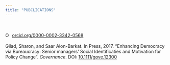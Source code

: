 ```yaml
---
title: "PUBCLICATIONS"
---
```

<br><br>
<a href="https://orcid.org/0000-0002-3342-0568" target="orcid.widget" rel="noopener noreferrer" style="vertical-align:top;"><img src="https://orcid.org/sites/default/files/images/orcid_16x16.png" style="width:1em;margin-right:.5em;" alt="ORCID iD icon">orcid.org/0000-0002-3342-0568</a>
<br><br>
Gilad, Sharon, and Saar Alon-Barkat. In Press, 2017. "Enhancing Democracy via Bureaucracy: Senior managers' Social Identificaties and Motivation for Policy Change". *Governance*. DOI: [10.1111/gove.12300](http://doi.org/10.1111/gove.12300)





